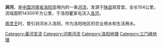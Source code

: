 '''涧河'''，是[[中国|中国]][[河南省|河南省]][[洛阳市|洛阳市]]境内的一条[[河流|河流]]，发源于[[陕县|陕县]]观音堂，全长104公里，流域面积14300平方公里，于洛阳瞿家屯流入[[洛河|洛河]]。

[[周灵王|周灵王]]时，曾引涧河水入洛阳，作为洛阳地区的农业用水和生活用水。

[[Category:黃河支流|Category:黃河支流]]
[[Category:河南河流|Category:河南河流]]
[[Category:洛阳地理|Category:洛阳地理]]
[[Category:三门峡地理|Category:三门峡地理]]